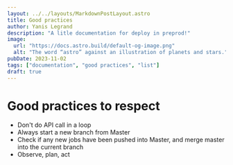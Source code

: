 ```yaml
---
layout: ../../layouts/MarkdownPostLayout.astro
title: Good practices
author: Yanis Legrand
description: "A litle documentation for deploy in preprod!"
image: 
  url: "https://docs.astro.build/default-og-image.png"
  alt: "The word “astro” against an illustration of planets and stars."
pubDate: 2023-11-02
tags: ["documentation", "good practices", "list"]
draft: true
---
```


# Good practices to respect

 - Don't do API call in a loop
 - Always start a new branch from Master
 - Check if any new jobs have been pushed into Master, and merge master into the current branch 
 - Observe, plan, act